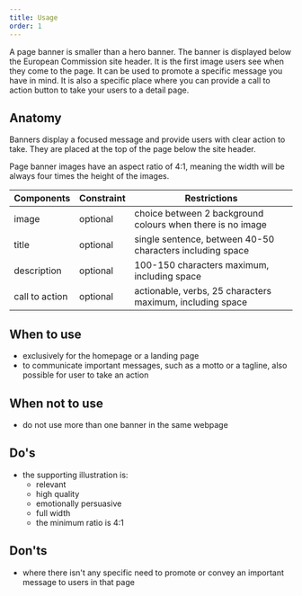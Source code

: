 ```yaml
---
title: Usage
order: 1
---
```



<Paragraph size="lead">
  A page banner is smaller than a hero banner. The banner is displayed below the
  European Commission site header. It is the first image users see when they
  come to the page. It can be used to promote a specific message you have in
  mind. It is also a specific place where you can provide a call to action
  button to take your users to a detail page.
</Paragraph>

## Anatomy

Banners display a focused message and provide users with clear action to take. They are placed at the top of the page below the site header.

Page banner images have an aspect ratio of 4:1, meaning the width will be always four times the height of the images.

| Components     | Constraint | Restrictions                                               |
| -------------- | ---------- | ---------------------------------------------------------- |
| image          | optional   | choice between 2 background colours when there is no image |
| title          | optional   | single sentence, between 40-50 characters including space  |
| description    | optional   | 100-150 characters maximum, including space                |
| call to action | optional   | actionable, verbs, 25 characters maximum, including space  |

## When to use

- exclusively for the homepage or a landing page
- to communicate important messages, such as a motto or a tagline, also possible for user to take an action

## When not to use

- do not use more than one banner in the same webpage

## Do's

- the supporting illustration is:
  - relevant
  - high quality
  - emotionally persuasive
  - full width
  - the minimum ratio is 4:1

## Don'ts

- where there isn't any specific need to promote or convey an important message to users in that page
